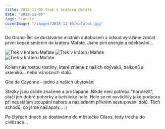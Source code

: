 ```yaml
---
title: 2018-11-05 Trek v kráteru Mafate
date: "2018-11-05"
tags: Francie
coverImage: "/images/2018-11-05/mafate5.jpg"
---
```


<CustomImage
  src="/images/2018-11-05/mafate2.jpg"
  alt="Trek v kráteru Mafate"
  size="horizontalLarge"
/>

<CustomImage
  src="/images/2018-11-05/mafate11.jpg"
  alt="Trek v kráteru Mafate"
  size="horizontalLarge"
/>

<CustomImage
  src="/images/2018-11-05/mafate4.jpg"
  alt="Trek v kráteru Mafate"
  size="horizontalLarge"
/>

Do Grand-Îlet se dostáváme místním autobusem a odsud vyrážíme zdolat první kopce směrem do kráteru Mafate. Jsme plni energie a očekávání...

<CustomImage
  src="/images/2018-11-05/mafate5.jpg"
  alt="Trek v kráteru Mafate"
  size="horizontalLarge"
/>

<CustomImage
  src="/images/2018-11-05/mafate13.jpg"
  alt="Trek v kráteru Mafate"
  size="horizontalLarge"
/>
<div className="flex justify-between pb-2">
  <Image
    src="/images/2018-11-05/mafate6.jpg"
    alt="Trek v kráteru Mafate"
    width={683}
    height={1024}
  />
  <Image
    src="/images/2018-11-05/mafate7.jpg"
    alt="Trek v kráteru Mafate"
    width={683}
    height={1024}
  />
</div>

<div className="flex justify-center pb-2">
  <Image
    src="/images/2018-11-05/mafate14.jpg"
    alt="Trek v kráteru Mafate"
    width={683}
    height={1024}
  />
</div>

Kolem nás rostou rostliny, které známe z našich obýváků, balkonů a skleníků... nebo vánočních stolů.

<CustomImage
  src="/images/2018-11-05/mafate10.jpg"
  alt="Trek v kráteru Mafate"
  size="horizontalLarge"
/>

<CustomImage
  src="/images/2018-11-05/mafate12.jpg"
  alt="Trek v kráteru Mafate"
  size="horizontalLarge"
/>

<CustomImage
  src="/images/2018-11-05/mafate9.jpg"
  alt="Trek v kráteru Mafate"
  size="horizontalLarge"
/>

<CustomImage
  src="/images/2018-11-05/mafate18.jpg"
  alt="Trek v kráteru Mafate"
  size="horizontalLarge"
/>

<CustomImage
  src="/images/2018-11-05/mafate15.jpg"
  alt="Trek v kráteru Mafate"
  size="horizontalLarge"
/>

<CustomImage
  src="/images/2018-11-05/mafate17.jpg"
  alt="Trek v kráteru Mafate"
  size="horizontalLarge"
/>

<CustomImage
  src="/images/2018-11-05/mafate19.jpg"
  alt="Trek v kráteru Mafate"
  size="horizontalLarge"
/>

<CustomImage
  src="/images/2018-11-05/mafate20.jpg"
  alt="Trek v kráteru Mafate"
  size="horizontalLarge"
/>

Gite de Cayenne - jedno z našich ubytování

<CustomImage
  src="/images/2018-11-05/mafate22.jpg"
  alt="Trek v kráteru Mafate"
  size="horizontalLarge"
/>

<CustomImage
  src="/images/2018-11-05/mafate24.jpg"
  alt="Trek v kráteru Mafate"
  size="horizontalLarge"
/>

<CustomImage
  src="/images/2018-11-05/mafate25.jpg"
  alt="Trek v kráteru Mafate"
  size="horizontalLarge"
/>
<CustomImage
  src="/images/2018-11-05/mafate21.jpg"
  alt="Trek v kráteru Mafate"
  size="horizontalLarge"
/>

<CustomImage
  src="/images/2018-11-05/mafate26.jpg"
  alt="Trek v kráteru Mafate"
  size="horizontalLarge"
/>

<CustomImage
  src="/images/2018-11-05/mafate27.jpg"
  alt="Trek v kráteru Mafate"
  size="horizontalLarge"
/>

<CustomImage
  src="/images/2018-11-05/mafate29.jpg"
  alt="Trek v kráteru Mafate"
  size="horizontalLarge"
/>

<CustomImage
  src="/images/2018-11-05/mafate30.jpg"
  alt="Trek v kráteru Mafate"
  size="horizontalLarge"
/>

<CustomImage
  src="/images/2018-11-05/mafate31.jpg"
  alt="Trek v kráteru Mafate"
  size="horizontalLarge"
/>

Stezky jsou dobře značené a prošlapané. Nikde není potřeba "horolezit", stačí jen dobré pohorky a turistické hole. Hole se mi osvědčily jako podpora při neustálém stoupání nahoru a následném příkrém sestupování dolů. Těch schodů, co jsme našlapaly... :)

<CustomImage
  src="/images/2018-11-05/mafate23.jpg"
  alt="Trek v kráteru Mafate"
  size="horizontalLarge"
/>

<CustomImage
  src="/images/2018-11-05/mafate8.jpg"
  alt="Trek v kráteru Mafate"
  size="horizontalLarge"
/>

Po čtyřech dnech se dostáváme do městečka Cilaos, tedy trochu do civilizace...

<CustomImage
  src="/images/2018-11-05/mafate32.jpg"
  alt="Trek v kráteru Mafate"
  size="horizontalLarge"
/>

<CustomImage
  src="/images/2018-11-05/mafate33.jpg"
  alt="Trek v kráteru Mafate"
  size="horizontalLarge"
/>

<CustomImage
  src="/images/2018-11-05/mafate34.jpg"
  alt="Trek v kráteru Mafate"
  size="horizontalLarge"
/>
